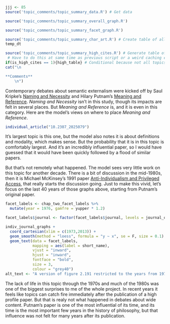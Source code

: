 ```r
jjj <- 85
source('topic_comments/topic_summary_data.R') # Get data
```

```r
source('topic_comments/topic_summary_overall_graph.R')
```

```r
source('topic_comments/topic_summary_facet_graph.R')
```

```r
source('topic_comments/topic_summary_char_art.R') # Create table of all articles in topic
temp_dt
```

```r
source('topic_comments/topic_summary_high_cites.R') # Generate table of highly cited articles. 
 # Have to do this at same time as previous script or a weird caching error occurs.
if(is_high_cites == 1){high_table} # Conditional because not all topics have high cites
cat("\n

**Comments**
	\n")
```

Contemporary debates about semantic externalism were kicked off by Saul Kripke's [Naming and Necessity](https://philpapers.org/rec/KRINAN) and Hilary Putnam's [Meaning and Reference](https://philpapers.org/rec/PUTMAR-2). _Naming and Necessity_ isn't in this study, though its impacts are felt in several places. But _Meaning and Reference_ is, and it is even in this category. Here are the model's views on where to place _Meaning and Reference_.

```r
individual_article("10.2307_2025079")
```

It's largest topic is this one, but the model also notes it is about definitions and modality, which makes sense. But the probability that it is in this topic is comfortably largest. And it's an incredibly influential paper, so I would have guessed that it would have been quickly followed by a flood of similar papers.

But that's not remotely what happened. The model sees very little work on this topic for another decade. There is a bit of discussion in the mid-1980s, then it is Michael McKinsey's 1991 paper [Anti-Individualism and Privileged Access](https://philpapers.org/rec/MCKAAPhttps://philpapers.org/rec/MCKAAP), that really starts the discussion going. Just to make this vivid, let's focus on the last 40 years of those graphs above, starting from Putnam's original paper.

```r
facet_labels <- chap_two_facet_labels %>%
  mutate(year = 1976, gamfre = yupper * 1.2)

facet_labels$journal <- factor(facet_labels$journal, levels = journal_order)

indiv_journal_graphs +
  coord_cartesian(xlim = c(1973,2013)) +
  geom_smooth(method = "loess", formula = "y ~ x", se = F, size = 0.1) +
  geom_text(data = facet_labels,
            mapping = aes(label = short_name),
            vjust = "inward", 
            hjust = "inward",
            fontface = "bold", 
            size = 3,
            colour = "grey40")
alt_text <- "A version of figure 2.191 restricted to the years from 1973 to 2013. It shows that in each journal, the peak year for this topic was in or around the 1990s, not in the immediate aftermath of the famous works on wide content from the 1970s."
```

The lack of life in this topic through the 1970s and much of the 1980s was one of the biggest surprises to me of the whole project. In recent years it feels like topics can catch fire immediately after the publication of a high profile paper. But that is realy not what happened in debates about wide content. Putnam's paper is one of the most influential of its time, and its time is the most important few years in the history of philosophy, but that influence was not felt for many years after its publication.
